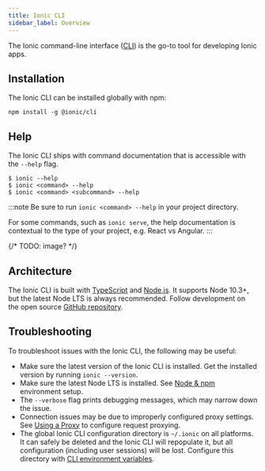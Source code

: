 ```yaml
---
title: Ionic CLI
sidebar_label: Overview
---
```


<head>
  <title>Ionic CLI Framework: Command-Line Interface to Develop Apps</title>
  <meta
    name="description"
    content="The Ionic command-line interface (CLI) is the go-to tool for developing Ionic apps. Install our framework globally with npm."
  />
</head>

The Ionic command-line interface ([CLI](reference/glossary.mdx#cli)) is the go-to tool for developing Ionic apps.

## Installation

The Ionic CLI can be installed globally with npm:

```shell
npm install -g @ionic/cli
```

## Help

The Ionic CLI ships with command documentation that is accessible with the `--help` flag.

```shell
$ ionic --help
$ ionic <command> --help
$ ionic <command> <subcommand> --help
```

:::note
Be sure to run `ionic <command> --help` in your project directory.

For some commands, such as `ionic serve`, the help documentation is contextual to the type of your project, e.g. React vs Angular.
:::

{/* TODO: image? */}

## Architecture

The Ionic CLI is built with [TypeScript](reference/glossary.mdx#typescript) and [Node.js](reference/glossary.mdx#node). It supports Node 10.3+, but the latest Node LTS is always recommended. Follow development on the open source <a href="https://github.com/ionic-team/ionic-cli" target="_blank">GitHub repository</a>.

## Troubleshooting

To troubleshoot issues with the Ionic CLI, the following may be useful:

- Make sure the latest version of the Ionic CLI is installed. Get the installed version by running `ionic --version`.
- Make sure the latest Node LTS is installed. See [Node & npm](intro/environment.mdx#node-&-npm) environment setup.
- The `--verbose` flag prints debugging messages, which may narrow down the issue.
- Connection issues may be due to improperly configured proxy settings. See [Using a Proxy](cli/using-a-proxy.mdx) to configure request proxying.
- The global Ionic CLI configuration directory is `~/.ionic` on all platforms. It can safely be deleted and the Ionic CLI will repopulate it, but all configuration (including user sessions) will be lost. Configure this directory with [CLI environment variables](cli/configuration.mdx#environment-variables).
